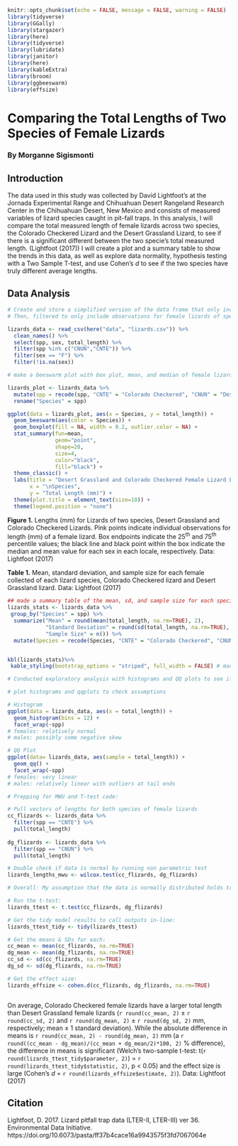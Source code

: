 
```r
knitr::opts_chunk$set(echo = FALSE, message = FALSE, warning = FALSE)
library(tidyverse)
library(GGally)
library(stargazer)
library(here)
library(tidyverse)
library(lubridate)
library(janitor)
library(here)
library(kableExtra)
library(broom)
library(ggbeeswarm)
library(effsize)
```
# Comparing the Total Lengths of Two Species of Female Lizards
### By Morganne Sigismonti

## Introduction
The  data used in this study was collected by David Lightfoot's at the Jornada Experimental Range and Chihuahuan Desert Rangeland Research Center in the Chihuahuan Desert, New Mexico and consists of measured variables of lizard species caught in pit-fall traps. In this analysis, I will compare the total measured length of female lizards across two species, the Colorado Checkered Lizard and the Desert Grassland Lizard, to see if there is a significant different between the two specie's total measured length. (Lightfoot (2017)) I will create a plot and a summary table to show the trends in this data, as well as explore data normality, hypothesis testing with a Two Sample T-test, and use Cohen's *d* to see if the two species have truly different average lengths.

## Data Analysis
```r
# Create and store a simplified version of the data frame that only includes variables spp, sex, and total_length
# Then, filtered to only include observations for female lizards of species CNUN and CNTE

lizards_data <- read_csv(here("data", "lizards.csv")) %>%
  clean_names() %>% 
  select(spp, sex, total_length) %>% 
  filter(spp %in% c("CNUN","CNTE")) %>% 
  filter(sex == "F") %>% 
  filter(!is.na(sex))
```

```r
# make a beeswarm plot with box plot, mean, and median of female lizard lengths for each species (CNUN and CNTE)

lizards_plot <- lizards_data %>%
  mutate(spp = recode(spp, "CNTE" = "Colorado Checkered", "CNUN" = "Desert Grassland")) %>%
  rename("Species" = spp)

ggplot(data = lizards_plot, aes(x = Species, y = total_length)) +
  geom_beeswarm(aes(color = Species)) +
  geom_boxplot(fill = NA, width = 0.2, outlier.color = NA) +
  stat_summary(fun=mean, 
               geom="point",
               shape=20, 
               size=4, 
               color="black", 
               fill="black") +
  theme_classic() +
  labs(title = "Desert Grassland and Colorado Checkered Female Lizard Lengths (SIGISMONTI)\n",
       x = "\nSpecies",
       y = "Total Length (mm)") +
  theme(plot.title = element_text(size=10)) +
  theme(legend.position = "none")


```

**Figure 1.** Lengths (mm) for Lizards of two species, Desert Grassland and Colorado Checkered Lizards. Pink points indicate individual observations for length (mm) of a female lizard. Box endpoints indicate the 25^th^ and 75^th^ percentile values; the black line and black point within the box indicate the median and mean value for each sex in each locale, respectively. Data: Lightfoot (2017)





**Table 1.** Mean, standard deviation, and sample size for each female collected of each lizard species, Colorado Checkered lizard and Desert Grassland lizard. Data: Lightfoot (2017)
```r
## made a summary table of the mean, sd, and sample size for each species females
lizards_stats <- lizards_data %>%
 group_by("Species" = spp) %>% 
  summarize("Mean" = round(mean(total_length, na.rm=TRUE), 2), 
            "Standard Deviation" = round(sd(total_length, na.rm=TRUE), 2),
            "Sample Size" = n()) %>%
  mutate(Species = recode(Species, "CNTE" = "Colorado Checkered", "CNUN" = "Desert Grassland")) # changed the abbreviated names to their common names


kbl(lizards_stats)%>%
 kable_styling(bootstrap_options = "striped", full_width = FALSE) # made the table look goo
```


```r
# Conducted exploratory analysis with histograms and QQ plots to see if the data looks normally distributed before conducting any hypothesis test, such as a T-test

# plot histograms and qqplots to check assumptions

# Histogram
ggplot(data = lizards_data, aes(x = total_length)) +
  geom_histogram(bins = 12) +
  facet_wrap(~spp)
# females: relatively normal
# males: possibly some negative skew

# QQ Plot
ggplot(data= lizards_data, aes(sample = total_length)) +
  geom_qq() +
  facet_wrap(~spp)
# females: very linear
# males: relatively linear with outliers at tail ends

# Prepping for MWU and T-test code:

# Pull vectors of lengths for both species of female lizards
cc_flizards <- lizards_data %>% 
  filter(spp == "CNTE") %>% 
  pull(total_length)
  
dg_flizards <- lizards_data %>% 
  filter(spp == "CNUN") %>% 
  pull(total_length)

# Double check if data is normal by running non parametric test
lizards_lengths_mwu <- wilcox.test(cc_flizards, dg_flizards)

# Overall: My assumption that the data is normally distributed holds true. The histograms and QQ plots seem to be mostly normal, with slightly positive skew in the desert grassland (CNUN) sample. I ran a non parametric Mann-Whitney U to answer to see if there was a significant difference in the ranks (median) between cc_flizards and dg_flizards. My p-value of 3.64e-10 is less than the significance value of 0.05. This means that if the null hypothesis is true (that these samples were drawn from populations with the same median), there is a probability of 3.64e-10 that I could have found median values at least as different as these by chance. There is not sufficient evidence to reject the null hypothesis of equal ranks (or medians). This means that I can use the Two-sample t-test to compare my data!
```


```r

# Run the t-test:
lizards_ttest <- t.test(cc_flizards, dg_flizards)

# Get the tidy model results to call outputs in-line: 
lizards_ttest_tidy <- tidy(lizards_ttest)

# Get the means & SDs for each: 
cc_mean <- mean(cc_flizards, na.rm=TRUE)
dg_mean <- mean(dg_flizards, na.rm=TRUE)
cc_sd <- sd(cc_flizards, na.rm=TRUE)
dg_sd <- sd(dg_flizards, na.rm=TRUE)

# Get the effect size: 
lizards_effsize <- cohen.d(cc_flizards, dg_flizards, na.rm=TRUE)



```


On average, Colorado Checkered female lizards have a larger total length than Desert Grassland female lizards (`r round(cc_mean, 2)` $\pm$ `r round(cc_sd, 2)` and `r round(dg_mean, 2)` $\pm$ `r round(dg_sd, 2)` mm, respectively; mean $\pm$ 1 standard deviation). While the absolute difference in means is `r round(cc_mean, 2) - round(dg_mean, 2)` mm (a `r round((cc_mean - dg_mean)/(cc_mean + dg_mean/2)*100, 2)` % difference), the difference in means is significant (Welch's two-sample t-test: t(`r round(lizards_ttest_tidy$parameter, 2)`) = `r round(lizards_ttest_tidy$statistic, 2)`, p < 0.05) and the effect size is large (Cohen's *d* = `r round(lizards_effsize$estimate, 2)`). Data: Lightfoot (2017)

## Citation 

Lightfoot, D. 2017. Lizard pitfall trap data (LTER-II, LTER-III) ver 36. Environmental Data Initiative. https://doi.org/10.6073/pasta/ff37b4cace16a9943575f3fd7067064e
